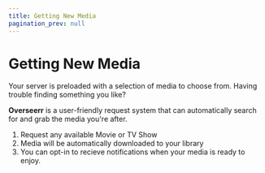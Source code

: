 ```yaml
---
title: Getting New Media
pagination_prev: null
---
```


# Getting New Media

Your server is preloaded with a selection of media to choose from. Having trouble finding something you like? 

**Overseerr** is a user-friendly request system that can automatically search for and grab the media you're after.

1. Request any available Movie or TV Show
2. Media will be automatically downloaded to your library
3. You can opt-in to recieve notifications when your media is ready to enjoy.

